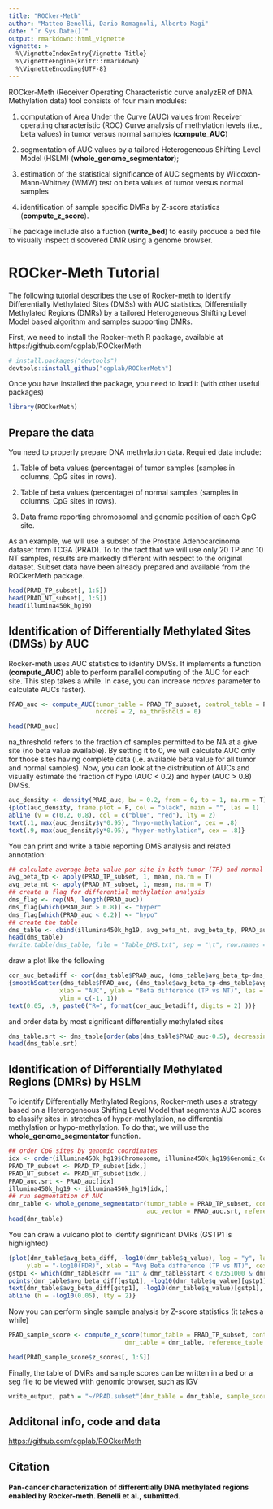 ```yaml
---
title: "ROCker-Meth"
author: "Matteo Benelli, Dario Romagnoli, Alberto Magi"
date: "`r Sys.Date()`"
output: rmarkdown::html_vignette
vignette: >
  %\VignetteIndexEntry{Vignette Title}
  %\VignetteEngine{knitr::rmarkdown}
  %\VignetteEncoding{UTF-8}
---
```


ROCker-Meth (Receiver Operating Characteristic curve analyzER of DNA
Methylation data) tool consists of four main modules:

1. computation of Area Under the Curve (AUC) values from Receiver operating
   characteristic (ROC) Curve analysis of methylation levels (i.e., beta
   values) in tumor versus normal samples (**compute_AUC**)

2. segmentation of AUC values by a tailored Heterogeneous Shifting Level Model
   (HSLM) (**whole_genome_segmentator**);

3. estimation of the statistical significance of AUC segments by
   Wilcoxon-Mann-Whitney (WMW) test on beta values of tumor versus normal
   samples

4. identification of sample specific DMRs by Z-score statistics (**compute_z_score**).

The package include also a fuction (**write_bed**) to easily produce a bed file
to visually inspect discovered DMR using a genome browser.

# ROCker-Meth Tutorial
The following tutorial describes the use of Rocker-meth to identify
Differentially Methylated Sites (DMSs) with AUC statistics, Differentially Methylated Regions (DMRs)
by a tailored Heterogeneous Shifting Level Model based algorithm and samples supporting DMRs.

First, we need to install the Rocker-meth R package, available at https://github.com/cgplab/ROCkerMeth

```r
# install.packages("devtools")
devtools::install_github("cgplab/ROCkerMeth")
```

Once you have installed the package, you need to load it (with other useful packages)

```r
library(ROCkerMeth)
```


## Prepare the data

You need to properly prepare DNA methylation data. Required data include:

1. Table of beta values (percentage) of tumor samples (samples in columns, CpG sites in rows).

2. Table of beta values (percentage) of normal samples (samples in columns, CpG sites in rows).

3. Data frame reporting chromosomal and genomic position of each CpG site.

As an example, we will use a subset of the Prostate Adenocarcinoma dataset from TCGA (PRAD). To to the fact that we will use only 20 TP and 10 NT samples, results are markedly different with respect to the original dataset. Subset data have been already prepared and available from the ROCkerMeth package.

```r
head(PRAD_TP_subset[, 1:5])
head(PRAD_NT_subset[, 1:5])
head(illumina450k_hg19)
```

## Identification of Differentially Methylated Sites (DMSs) by AUC
Rocker-meth uses AUC statistics to identify DMSs. It implements a function (**compute_AUC**) able to perform parallel computing of the AUC for each site. This step takes a while. In case, you can increase *ncores* parameter to calculate AUCs faster).

```r
PRAD_auc <- compute_AUC(tumor_table = PRAD_TP_subset, control_table = PRAD_NT_subset,
                        ncores = 2, na_threshold = 0)
```

```r
head(PRAD_auc)
```

na_threshold refers to the fraction of samples permitted to be NA at a give site (no beta value available). By setting it to 0, we will calculate AUC only for those sites having complete data (i.e. available beta value for all tumor and normal samples).
Now, you can look at the distribution of AUCs and visually estimate the fraction of hypo (AUC < 0.2) and hyper (AUC > 0.8) DMSs.
```r
auc_density <- density(PRAD_auc, bw = 0.2, from = 0, to = 1, na.rm = T)
{plot(auc_density, frame.plot = F, col = "black", main = "", las = 1)
abline (v = c(0.2, 0.8), col = c("blue", "red"), lty = 2)
text(.1, max(auc_density$y*0.95), "hypo-methylation", cex = .8)
text(.9, max(auc_density$y*0.95), "hyper-methylation", cex = .8)}
```

You can print and write a table reporting DMS analysis and related annotation:

```r
## calculate average beta value per site in both tumor (TP) and normal (NT) samples
avg_beta_tp <- apply(PRAD_TP_subset, 1, mean, na.rm = T)
avg_beta_nt <- apply(PRAD_NT_subset, 1, mean, na.rm = T)
## create a flag for differential methylation analysis
dms_flag <- rep(NA, length(PRAD_auc))
dms_flag[which(PRAD_auc > 0.8)] <- "hyper"
dms_flag[which(PRAD_auc < 0.2)] <- "hypo"
## create the table
dms_table <- cbind(illumina450k_hg19, avg_beta_nt, avg_beta_tp, PRAD_auc, dms_flag)
head(dms_table)
#write.table(dms_table, file = "Table_DMS.txt", sep = "\t", row.names = F, quote = F)
```

draw a plot like the following

```r
cor_auc_betadiff <- cor(dms_table$PRAD_auc, (dms_table$avg_beta_tp-dms_table$avg_beta_nt), use = "na")
{smoothScatter(dms_table$PRAD_auc, (dms_table$avg_beta_tp-dms_table$avg_beta_nt),
              xlab = "AUC", ylab = "Beta difference (TP vs NT)", las = 1, xlim = c(0, 1),
              ylim = c(-1, 1))
text(0.05, .9, paste0("R=", format(cor_auc_betadiff, digits = 2) ))}
```

and order data by most significant differentially methylated sites

```r
dms_table.srt <- dms_table[order(abs(dms_table$PRAD_auc-0.5), decreasing = T), ]
head(dms_table.srt)
```

## Identification of Differentially Methylated Regions (DMRs) by HSLM
To identify Differentially Methylated Regions, Rocker-meth uses a strategy based on a Heterogeneous Shifting Level Model that segments AUC scores to classify sites in stretches of hyper-methylation, no differential methylation or hypo-methylation. To do that, we will use the **whole_genome_segmentator** function.

```r
## order CpG sites by genomic coordinates
idx <- order(illumina450k_hg19$Chromosome, illumina450k_hg19$Genomic_Coordinate)
PRAD_TP_subset <- PRAD_TP_subset[idx,]
PRAD_NT_subset <- PRAD_NT_subset[idx,]
PRAD_auc.srt <- PRAD_auc[idx]
illumina450k_hg19 <- illumina450k_hg19[idx,]
## run segmentation of AUC
dmr_table <- whole_genome_segmentator(tumor_table = PRAD_TP_subset, control_table = PRAD_NT_subset,
                                      auc_vector = PRAD_auc.srt, reference_table = illumina450k_hg19[3:4])
head(dmr_table)
```

You can draw a vulcano plot to identify significant DMRs (GSTP1 is highlighted)

```r
{plot(dmr_table$avg_beta_diff, -log10(dmr_table$q_value), log = "y", las = 1,  frame.plot = F, pch = 16, col = "grey",
     ylab = "-log10(FDR)", xlab = "Avg Beta difference (TP vs NT)", cex = .7)
gstp1 <- which(dmr_table$chr == "11" & dmr_table$start < 67351000 & dmr_table$end > 67351000)
points(dmr_table$avg_beta_diff[gstp1], -log10(dmr_table$q_value)[gstp1], pch = 16, cex = 1, col = "black")
text(dmr_table$avg_beta_diff[gstp1], -log10(dmr_table$q_value)[gstp1], "GSTP1", pos = 2)
abline (h = -log10(0.05), lty = 2)}
```

Now you can perform single sample analysis by Z-score statistics (it takes a while)

```r
PRAD_sample_score <- compute_z_score(tumor_table = PRAD_TP_subset, control_table = PRAD_NT_subset,
                                dmr_table = dmr_table, reference_table = illumina450k_hg19[3:4])
```

```r
head(PRAD_sample_score$z_scores[, 1:5])
```

Finally, the table of DMRs and sample scores can be written in a bed or a seg file to be viewed with genomic browser, such as IGV

```r
write_output, path = "~/PRAD.subset"(dmr_table = dmr_table, sample_score = PRAD_sample_score)
```

## Additonal info, code and data

[https://github.com/cgplab/ROCkerMeth](https://github.com/cgplab/ROCkerMeth)


## Citation

#### Pan-cancer characterization of differentially DNA methylated regions enabled by Rocker-meth. Benelli et al., submitted.

















